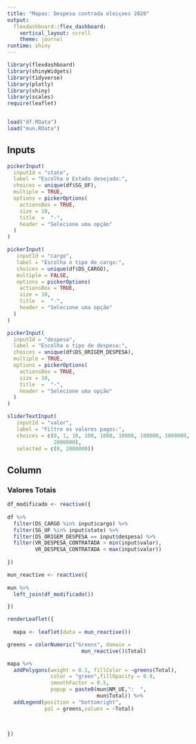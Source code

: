 ```yaml
---
title: "Mapas: Despesa contrada eleiçoes 2020"
output: 
  flexdashboard::flex_dashboard:
    vertical_layout: scroll
    theme: journal
runtime: shiny
---
```


```r
library(flexdashboard)
library(shinyWidgets)
library(tidyverse)
library(plotly)
library(shiny)
library(scales)
require(leaflet)


load("df.RData")
load("mun.RData")
```

Inputs {.sidebar}
-------------------------------------

```r

pickerInput(
  inputId = "state",
  label = "Escolha o Estado desejado:",
  choices = unique(df$SG_UF),
  multiple = TRUE,
  options = pickerOptions(
    actionsBox = TRUE,
    size = 10,
    title  =  "-",
    header = "Selecione uma opção"
  )
)

pickerInput(
   inputId = "cargo",
   label = "Escolha o tipo de cargo:", 
   choices = unique(df$DS_CARGO),
   multiple = FALSE, 
   options = pickerOptions(
    actionsBox = TRUE,
    size = 10,
    title  =  "-",
    header = "Selecione uma opção"
  )
)

pickerInput(
  inputId = "despesa",
  label = "Escolha o tipo de despesa:",
  choices = unique(df$DS_ORIGEM_DESPESA),
  multiple = TRUE,
  options = pickerOptions(
    actionsBox = TRUE,
    size = 10,
    title  =  "-",
    header = "Selecione uma opção"
  )
)

sliderTextInput(
   inputId = "valor",
   label = "Filtre os valores pagos:", 
   choices = c(0, 1, 10, 100, 1000, 10000, 100000, 1000000,
               2000000),
   selected = c(0, 2000000))

```

Column {.sidebar data-width=300}
-------------------------------------

### Valores Totais 

```r


df_modificado <- reactive({ 
  
df %>% 
  filter(DS_CARGO %in% input$cargo) %>% 
  filter(SG_UF %in% input$state) %>% 
  filter(DS_ORIGEM_DESPESA == input$despesa) %>% 
  filter(VR_DESPESA_CONTRATADA > min(input$valor), 
         VR_DESPESA_CONTRATADA < max(input$valor))
  
})

mun_reactive <- reactive({
  
mun %>% 
  left_join(df_modificado())

})

renderLeaflet({
  
  mapa <- leaflet(data = mun_reactive())

greens = colorNumeric("Greens", domain = 
                        mun_reactive()$Total)

mapa %>% 
  addPolygons(weight = 0.1, fillColor = ~greens(Total),
              color = "green",fillOpacity = 0.9,
              smoothFactor = 0.5,
              popup = paste0(mun$NM_UE,":  ",
                             mun$Total)) %>%
  addLegend(position = "bottomright", 
            pal = greens,values = ~Total)

  
  
})
```

